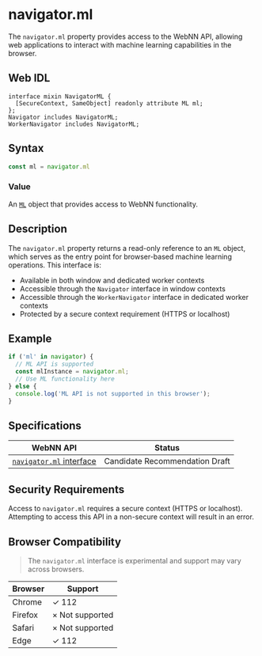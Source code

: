 
# navigator.ml

The `navigator.ml` property provides access to the WebNN API, allowing web applications to interact with machine learning capabilities in the browser.

## Web IDL

```idl showLineNumbers filename="web-idl"
interface mixin NavigatorML {
  [SecureContext, SameObject] readonly attribute ML ml;
};
Navigator includes NavigatorML;
WorkerNavigator includes NavigatorML;
```

## Syntax

```js showLineNumbers filename="navigator.ml.js"
const ml = navigator.ml
```

### Value

An [`ML`](https://www.w3.org/TR/webnn/#api-navigator-ml) object that provides access to WebNN functionality.

## Description

The `navigator.ml` property returns a read-only reference to an `ML` object, which serves as the entry point for browser-based machine learning operations. This interface is:

- Available in both window and dedicated worker contexts
- Accessible through the `Navigator` interface in window contexts
- Accessible through the `WorkerNavigator` interface in dedicated worker contexts
- Protected by a secure context requirement (HTTPS or localhost)

## Example

```js showLineNumbers filename="example.js"
if ('ml' in navigator) {
  // ML API is supported
  const mlInstance = navigator.ml;
  // Use ML functionality here
} else {
  console.log('ML API is not supported in this browser');
}
```
## Specifications

| WebNN API | Status |
|--------------|---------|
| [`navigator.ml` interface](https://www.w3.org/TR/webnn/#api-navigator-ml) | Candidate Recommendation Draft |

## Security Requirements

Access to `navigator.ml` requires a secure context (HTTPS or localhost). Attempting to access this API in a non-secure context will result in an error.

## Browser Compatibility

> <InfoIcon /> The `navigator.ml` interface is experimental and support may vary across browsers.

| Browser | Support |
|---------|---------|
| Chrome  | ✓ 112 |
| Firefox | × Not supported |
| Safari  | × Not supported |
| Edge    | ✓ 112 |
